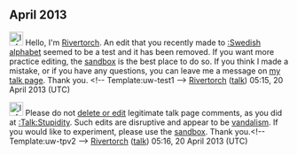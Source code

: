 <article id="39164258" title=User talk:Rinkshewer>
	<talkpage id="39164258" title="User talk:Rinkshewer">
==April 2013==

[[File:Information.svg|25px|alt=|link=]] Hello, I'm [[User:Rivertorch|Rivertorch]]. An edit that you recently made to [[:Swedish alphabet]] seemed to be a test and it has been removed. If you want more practice editing, the [[Wikipedia:Sandbox|sandbox]] is the best place to do so. If you think I made a mistake, or if you have any questions, you can leave me a message on [[User_talk:Rivertorch|my talk page]]. Thank you. &lt;!-- Template:uw-test1 --&gt; [[User:Rivertorch|Rivertorch]] ([[User talk:Rivertorch|talk]]) 05:15, 20 April 2013 (UTC)

[[Image:Information.svg|25px|alt=|link=]] Please do not [[Wikipedia:Talk page guidelines#Editing comments|delete or edit]] legitimate talk page comments, as you did at [[:Talk:Stupidity]].  Such edits are disruptive and appear to be [[Wikipedia:Vandalism|vandalism]]. If you would like to experiment, please use the [[Wikipedia:Sandbox|sandbox]]. Thank you.&lt;!-- Template:uw-tpv2 --&gt; [[User:Rivertorch|Rivertorch]] ([[User talk:Rivertorch|talk]]) 05:16, 20 April 2013 (UTC)
	</talkpage>
</article>